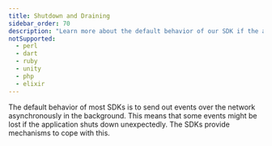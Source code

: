 ```yaml
---
title: Shutdown and Draining
sidebar_order: 70
description: "Learn more about the default behavior of our SDK if the application shuts down unexpectedly."
notSupported:
  - perl
  - dart
  - ruby
  - unity
  - php
  - elixir
---
```


The default behavior of most SDKs is to send out events over the network
asynchronously in the background. This means that some events might be lost if the application shuts down unexpectedly. The SDKs provide mechanisms to cope with this.

<PlatformContent includePath="configuration/drain-example" />
